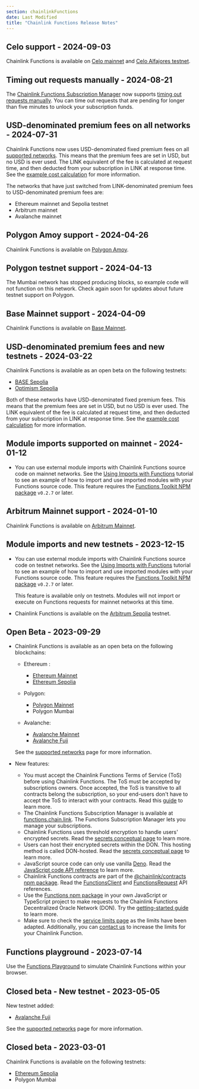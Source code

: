 ```yaml
---
section: chainlinkFunctions
date: Last Modified
title: "Chainlink Functions Release Notes"
---
```



## Celo support - 2024-09-03

Chainlink Functions is available on [Celo mainnet](/chainlink-functions/supported-networks#celo-mainnet) and [Celo Alfajores testnet](/chainlink-functions/supported-networks#celo-alfajores-testnet).

## Timing out requests manually - 2024-08-21

The [Chainlink Functions Subscription Manager](https://functions.chain.link/) now supports [timing out requests manually](/chainlink-functions/resources/subscriptions#time-out-pending-requests-manually). You can time out requests that are pending for longer than five minutes to unlock your subscription funds.

## USD-denominated premium fees on all networks - 2024-07-31

Chainlink Functions now uses USD-denominated fixed premium fees on all [supported networks](/chainlink-functions/supported-networks). This means that the premium fees are set in USD, but no USD is ever used. The LINK equivalent of the fee is calculated at request time, and then deducted from your subscription in LINK at response time. See the [example cost calculation](/chainlink-functions/resources/billing#cost-calculation-example) for more information.

The networks that have just switched from LINK-denominated premium fees to USD-denominated premium fees are:

- Ethereum mainnet and Sepolia testnet
- Arbitrum mainnet
- Avalanche mainnet

## Polygon Amoy support - 2024-04-26

Chainlink Functions is available on [Polygon Amoy](/chainlink-functions/supported-networks#polygon-amoy-testnet).

## Polygon testnet support - 2024-04-13

The Mumbai network has stopped producing blocks, so example code will not function on this network. Check again soon
for updates about future testnet support on Polygon.

## Base Mainnet support - 2024-04-09

Chainlink Functions is available on [Base Mainnet](/chainlink-functions/supported-networks#base-mainnet).

## USD-denominated premium fees and new testnets - 2024-03-22

Chainlink Functions is available as an open beta on the following testnets:

- [BASE Sepolia](/chainlink-functions/supported-networks#base-sepolia-testnet)
- [Optimism Sepolia](/chainlink-functions/supported-networks#optimism-sepolia-testnet)

Both of these networks have USD-denominated fixed premium fees. This means that the premium fees are set in USD, but no USD is ever used. The LINK equivalent of the fee is calculated at request time, and then deducted from your subscription in LINK at response time. See the [example cost calculation](/chainlink-functions/resources/billing#cost-calculation-example) for more information.

## Module imports supported on mainnet - 2024-01-12

- You can use external module imports with Chainlink Functions source code on mainnet networks. See the [Using Imports with Functions](/chainlink-functions/tutorials/importing-packages) tutorial to see an example of how to import and use imported modules with your Functions source code. This feature requires the [Functions Toolkit NPM package](https://www.npmjs.com/package/@chainlink/functions-toolkit/v/0.2.7) `v0.2.7` or later.

## Arbitrum Mainnet support - 2024-01-10

Chainlink Functions is available on [Arbitrum Mainnet](/chainlink-functions/supported-networks#arbitrum-mainnet).

## Module imports and new testnets - 2023-12-15

- You can use external module imports with Chainlink Functions source code on testnet networks. See the [Using Imports with Functions](/chainlink-functions/tutorials/importing-packages) tutorial to see an example of how to import and use imported modules with your Functions source code. This feature requires the [Functions Toolkit NPM package](https://www.npmjs.com/package/@chainlink/functions-toolkit/v/0.2.7) `v0.2.7` or later.

  This feature is available only on testnets. Modules will not import or execute on Functions requests for mainnet networks at this time.

- Chainlink Functions is available on the [Arbitrum Sepolia](/chainlink-functions/supported-networks#arbitrum-sepolia-testnet) testnet.

## Open Beta - 2023-09-29

- Chainlink Functions is available as an open beta on the following blockchains:

  - Ethereum :

    - [Ethereum Mainnet](/chainlink-functions/supported-networks#ethereum-mainnet)
    - [Ethereum Sepolia](/chainlink-functions/supported-networks#sepolia-testnet)

  - Polygon:

    - [Polygon Mainnet](/chainlink-functions/supported-networks#polygon-mainnet)
    - Polygon Mumbai

  - Avalanche:
    - [Avalanche Mainnet](/chainlink-functions/supported-networks#avalanche-mainnet)
    - [Avalanche Fuji](/chainlink-functions/supported-networks#avalanche-fuji-testnet)

  See the [supported networks](/chainlink-functions/supported-networks) page for more information.

- New features:
  - You must accept the Chainlink Functions Terms of Service (ToS) before using Chainlink Functions. The ToS must be accepted by subscriptions owners. Once accepted, the ToS is transitive to all contracts belong the subscription, so your end-users don't have to accept the ToS to interact with your contracts. Read this [guide](/chainlink-functions/resources/subscriptions#create-a-subscription) to learn more.
  - The Chainlink Functions Subscription Manager is available at [functions.chain.link](https://functions.chain.link/). The Functions Subscription Manager lets you manage your subscriptions.
  - Chainlink Functions uses threshold encryption to handle users' encrypted secrets. Read the [secrets conceptual page](/chainlink-functions/resources/secrets) to learn more.
  - Users can host their encrypted secrets within the DON. This hosting method is called DON-hosted. Read the [secrets conceptual page](/chainlink-functions/resources/secrets) to learn more.
  - JavaScript source code can only use vanilla [Deno](https://deno.land/). Read the [JavaScript code API reference](/chainlink-functions/api-reference/javascript-source) to learn more.
  - Chainlink Functions contracts are part of the [@chainlink/contracts npm package](https://www.npmjs.com/package/@chainlink/contracts). Read the [FunctionsClient](/chainlink-functions/api-reference/functions-client) and [FunctionsRequest](/chainlink-functions/api-reference/functions-request) API references.
  - Use the [Functions npm package](https://www.npmjs.com/package/@chainlink/functions-toolkit) in your own JavaScript or TypeScript project to make requests to the Chainlink Functions Decentralized Oracle Network (DON). Try the [getting-started guide](/chainlink-functions/getting-started) to learn more.
  - Make sure to check the [service limits page](/chainlink-functions/resources/service-limits) as the limits have been adapted. Additionally, you can [contact us](https://chain.link/contact?v=Integrate%20Functions) to increase the limits for your Chainlink Function.

## Functions playground - 2023-07-14

Use the [Functions Playground](https://functions.chain.link/playground) to simulate Chainlink Functions within your browser.

## Closed beta - New testnet - 2023-05-05

New testnet added:

- [Avalanche Fuji](/chainlink-functions/supported-networks#avalanche-fuji-testnet)

See the [supported networks](/chainlink-functions/supported-networks) page for more information.

## Closed beta - 2023-03-01

Chainlink Functions is available on the following testnets:

- [Ethereum Sepolia](/chainlink-functions/supported-networks#sepolia-testnet)
- Polygon Mumbai
